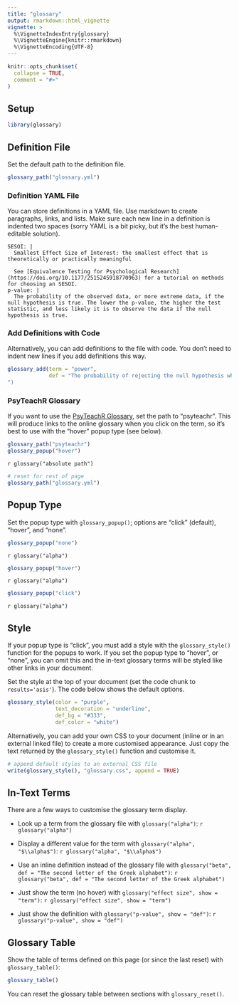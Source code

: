 ```yaml
---
title: "glossary"
output: rmarkdown::html_vignette
vignette: >
  %\VignetteIndexEntry{glossary}
  %\VignetteEngine{knitr::rmarkdown}
  %\VignetteEncoding{UTF-8}
---
```


```r
knitr::opts_chunk$set(
  collapse = TRUE,
  comment = "#>"
)
```

## Setup

```r
library(glossary)
```


## Definition File

Set the default path to the definition file.

```r
glossary_path("glossary.yml")
```

### Definition YAML File

You can store definitions in a YAML file. Use markdown to create paragraphs, links, and lists. Make sure each new line in a definition is indented two spaces (sorry YAML is a bit picky, but it's the best human-editable solution).

```
SESOI: |
  Smallest Effect Size of Interest: the smallest effect that is theoretically or practically meaningful

  See [Equivalence Testing for Psychological Research](https://doi.org/10.1177/2515245918770963) for a tutorial on methods for choosing an SESOI.
p-value: |
  The probability of the observed data, or more extreme data, if the null hypothesis is true. The lower the p-value, the higher the test statistic, and less likely it is to observe the data if the null hypothesis is true.
```

### Add Definitions with Code

Alternatively, you can add definitions to the file with code. You don't need to indent new lines if you add definitions this way.

```r
glossary_add(term = "power",
             def = "The probability of rejecting the null hypothesis when it is false, for a specific analysis, effect size, sample size, and criteria for significance."
")
```

### PsyTeachR Glossary

If you want to use the [PsyTeachR Glossary](https://psyteachr.github.io/glossary/), set the path to "psyteachr". This will produce links to the online glossary when you click on the term, so it's best to use with the "hover" popup type (see below).

```r
glossary_path("psyteachr")
glossary_popup("hover")
```

`r glossary("absolute path")`


```r
# reset for rest of page
glossary_path("glossary.yml")
```


## Popup Type

Set the popup type with `glossary_popup()`; options are "click" (default), "hover", and "none".

```r
glossary_popup("none")
```

`r glossary("alpha")`

```r
glossary_popup("hover")
```

`r glossary("alpha")`

```r
glossary_popup("click")
```

`r glossary("alpha")`

## Style

If your popup type is "click", you must add a style with the `glossary_style()` function for the popups to work. If you set the popup type to "hover", or "none", you can omit this and the in-text glossary terms will be styled like other links in your document.

Set the style at the top of your document (set the code chunk to `results='asis'`). The code below shows the default options.

```r
glossary_style(color = "purple", 
               text_decoration = "underline",
               def_bg = "#333",
               def_color = "white")
```

Alternatively, you can add your own CSS to your document (inline or in an external linked file) to create a more customised appearance. Just copy the text returned by the `glossary_style()` function and customise it.

```r
# append default styles to an external CSS file
write(glossary_style(), "glossary.css", append = TRUE)
```


## In-Text Terms

There are a few ways to customise the glossary term display.

* Look up a term from the glossary file with `glossary("alpha")`: `r glossary("alpha")`

* Display a different value for the term with `glossary("alpha", "$\\alpha$")`: `r glossary("alpha", "$\\alpha$")`

* Use an inline definition instead of the glossary file with `glossary("beta", def = "The second letter of the Greek alphabet")`: `r glossary("beta", def = "The second letter of the Greek alphabet")`

* Just show the term (no hover) with `glossary("effect size", show = "term")`: `r glossary("effect size", show = "term")`

* Just show the definition with `glossary("p-value", show = "def")`: `r glossary("p-value", show = "def")`

## Glossary Table

Show the table of terms defined on this page (or since the last reset) with `glossary_table()`:

```r
glossary_table()
```

You can reset the glossary table between sections with `glossary_reset()`.




